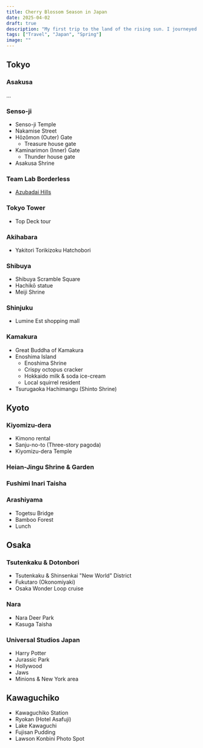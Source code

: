```yaml
---
title: Cherry Blossom Season in Japan
date: 2025-04-02
draft: true
description: "My first trip to the land of the rising sun. I journeyed through the golden triangle of Tokyo, Kyoto and Osaka. We also visited the beautiful Kawaguchiko and the historic Kamakura."
tags: ["Travel", "Japan", "Spring"]
image: ""
---
```


## Tokyo

### Asakusa

...

### Senso-ji

- Senso-ji Temple
- Nakamise Street
- Hōzōmon (Outer) Gate
  - Treasure house gate
- Kaminarimon (Inner) Gate
  - Thunder house gate
- Asakusa Shrine

### Team Lab Borderless

- [Azubadai Hills](https://maps.app.goo.gl/bM75bzZ4VNqgWhpy5)

### Tokyo Tower

- Top Deck tour

### Akihabara

- Yakitori Torikizoku Hatchobori

### Shibuya

- Shibuya Scramble Square
- Hachikō statue
- Meiji Shrine

### Shinjuku

- Lumine Est shopping mall

### Kamakura

- Great Buddha of Kamakura
- Enoshima Island
  - Enoshima Shrine
  - Crispy octopus cracker
  - Hokkaido milk & soda ice-cream
  - Local squirrel resident
- Tsurugaoka Hachimangu (Shinto Shrine)

## Kyoto

### Kiyomizu-dera

- Kimono rental
- Sanju-no-to (Three-story pagoda)
- Kiyomizu-dera Temple

### Heian-Jingu Shrine & Garden

### Fushimi Inari Taisha

### Arashiyama

- Togetsu Bridge
- Bamboo Forest
- Lunch

## Osaka

### Tsutenkaku & Dotonbori

- Tsutenkaku & Shinsenkai "New World" District
- Fukutaro (Okonomiyaki)
- Osaka Wonder Loop cruise

### Nara

- Nara Deer Park
- Kasuga Taisha

### Universal Studios Japan

- Harry Potter
- Jurassic Park
- Hollywood
- Jaws
- Minions & New York area

## Kawaguchiko

- Kawaguchiko Station
- Ryokan (Hotel Asafuji)
- Lake Kawaguchi
- Fujisan Pudding
- Lawson Konbini Photo Spot
